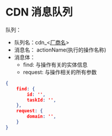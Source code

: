 # CDN 消息队列

队列：

- 队列名：cdn_\<[厂商名](../厂商名称.mdx)>
- 消息名： actionName(执行的操作名称)
- 消息体：
  - find: 与操作有关的实体信息
  - request: 与操作相关的所有参数

```json
{
	find: {
		id: '',
		taskId: '',
	},
	request: {
		domain: '',
	}
}
```

